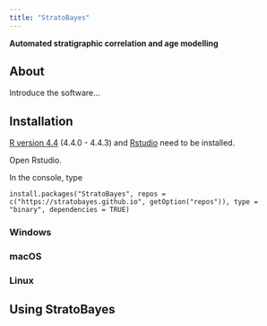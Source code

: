 ```yaml
---
title: "StratoBayes"
---
```


**Automated stratigraphic correlation and age modelling**

## About

Introduce the software...

## Installation

[R version 4.4](https://www.r-project.org/) (4.4.0 - 4.4.3) and [Rstudio](https://posit.co/downloads/) need to be installed.

Open Rstudio.

In the console, type

`install.packages("StratoBayes", repos = c("https://stratobayes.github.io", getOption("repos")), type = "binary", dependencies = TRUE)`

### Windows

### macOS

### Linux

## Using StratoBayes
